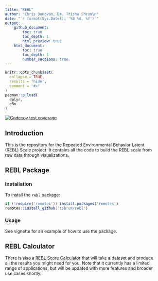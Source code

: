 ```yaml
---
title: "REBL"
author: "Chris Donovan, Dr. Trisha Shrum\n"
date: "`r format(Sys.Date(), '%B %d, %Y')`"
output: 
    github_document:
        toc: true
        toc_depth: 1
        html_preview: true
    html_document:
        toc: true
        toc_depth: 1
        number_sections: true
---
```


```r
knitr::opts_chunk$set(
  collapse = TRUE,
  results = 'hide',
  comment = "#>"
)
pacman::p_load(
  dplyr,
  eRm
)
```

<!-- badges: start -->
[![Codecov test coverage](https://codecov.io/gh/ChrisDonovan307/rebl/graph/badge.svg)](https://app.codecov.io/gh/ChrisDonovan307/rebl)
<!-- badges: end -->

## Introduction

This is the repository for the Repeated Environmental Behavior Latent (REBL) Scale project. It contains all the code to build the REBL scale from raw data through visualizations. 

## REBL Package

### Installation

To install the `rebl` package:

```r
if (!require('remotes')) install.packages('remotes')
remotes::install_github('tshrum/rebl')
```

### Usage

See vignette for an example of how to use the package.

## REBL Calculator

There is also a [REBL Score Calculator](https://cdonov12.w3.uvm.edu/rebl_calculator/) that will take a dataset and produce all the results you might need for you. Note that it currently has a limited range of applications, but will be updated with more features and broader use cases shortly.
